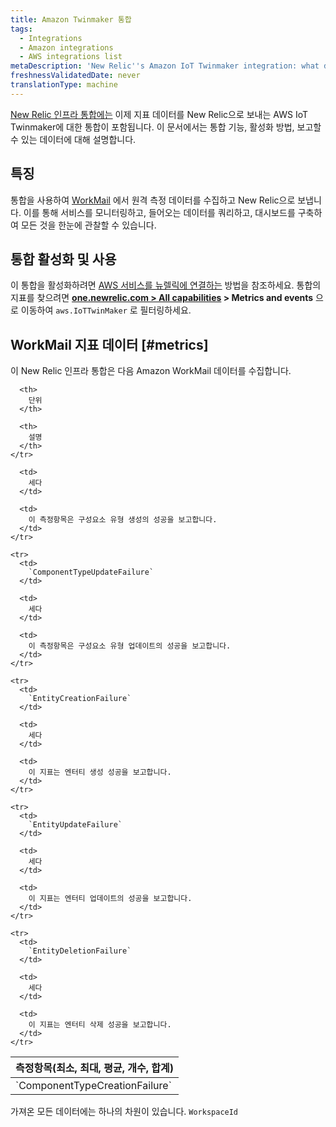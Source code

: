 ```yaml
---
title: Amazon Twinmaker 통합
tags:
  - Integrations
  - Amazon integrations
  - AWS integrations list
metaDescription: 'New Relic''s Amazon IoT Twinmaker integration: what data it reports and how to enable it.'
freshnessValidatedDate: never
translationType: machine
---
```


[New Relic 인프라 통합에는](/docs/infrastructure/integrations-getting-started/getting-started/introduction-infrastructure-integrations) 이제 지표 데이터를 New Relic으로 보내는 AWS IoT Twinmaker에 대한 통합이 포함됩니다. 이 문서에서는 통합 기능, 활성화 방법, 보고할 수 있는 데이터에 대해 설명합니다.

## 특징

통합을 사용하여 [WorkMail](https://aws.amazon.com/iot-twinmaker/) 에서 원격 측정 데이터를 수집하고 New Relic으로 보냅니다. 이를 통해 서비스를 모니터링하고, 들어오는 데이터를 쿼리하고, 대시보드를 구축하여 모든 것을 한눈에 관찰할 수 있습니다.

## 통합 활성화 및 사용

이 통합을 활성화하려면 [AWS 서비스를 뉴렐릭에 연결하는](/docs/infrastructure/amazon-integrations/connect/aws-metric-stream-setup/) 방법을 참조하세요. 통합의 지표를 찾으려면 <DNT>**[one.newrelic.com > All capabilities](https://one.newrelic.com/all-capabilities) > Metrics and events**</DNT> 으로 이동하여 `aws.IoTTwinMaker` 로 필터링하세요.

## WorkMail 지표 데이터 [#metrics]

이 New Relic 인프라 통합은 다음 Amazon WorkMail 데이터를 수집합니다.

<table>
  <thead>
    <tr>
      <th style={{ width: "200px" }}>
        측정항목(최소, 최대, 평균, 개수, 합계)
      </th>

      <th>
        단위
      </th>

      <th>
        설명
      </th>
    </tr>
  </thead>

  <tbody>
    <tr>
      <td>
        `ComponentTypeCreationFailure`
      </td>

      <td>
        세다
      </td>

      <td>
        이 측정항목은 구성요소 유형 생성의 성공을 보고합니다.
      </td>
    </tr>

    <tr>
      <td>
        `ComponentTypeUpdateFailure`
      </td>

      <td>
        세다
      </td>

      <td>
        이 측정항목은 구성요소 유형 업데이트의 성공을 보고합니다.
      </td>
    </tr>

    <tr>
      <td>
        `EntityCreationFailure`
      </td>

      <td>
        세다
      </td>

      <td>
        이 지표는 엔터티 생성 성공을 보고합니다.
      </td>
    </tr>

    <tr>
      <td>
        `EntityUpdateFailure`
      </td>

      <td>
        세다
      </td>

      <td>
        이 지표는 엔터티 업데이트의 성공을 보고합니다.
      </td>
    </tr>

    <tr>
      <td>
        `EntityDeletionFailure`
      </td>

      <td>
        세다
      </td>

      <td>
        이 지표는 엔터티 삭제 성공을 보고합니다.
      </td>
    </tr>
  </tbody>
</table>

가져온 모든 데이터에는 하나의 차원이 있습니다. `WorkspaceId`
